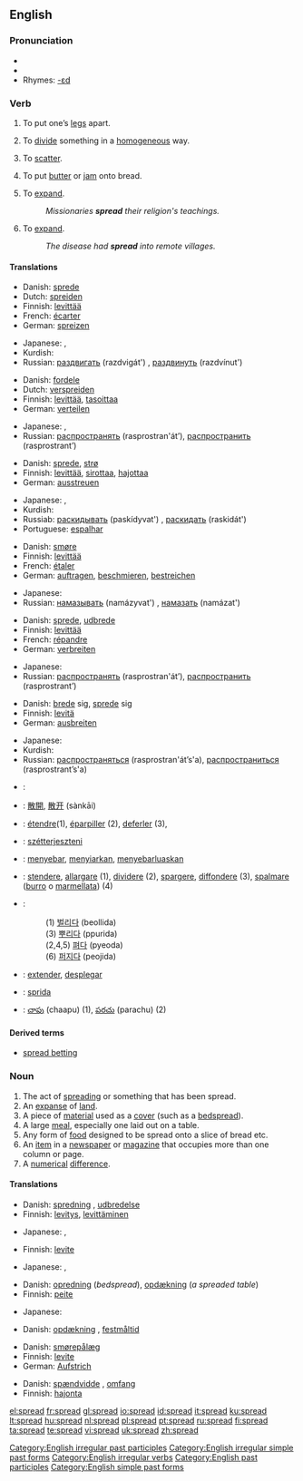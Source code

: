 {{wikipedia|dab=spread}}
==English==

{{rank|expect|nation|legal|965|spread|enter|consider|provided}}

===Pronunciation===
*{{IPA|/'sprɛd/}}
*{{audio|en-us-spread.ogg|Audio (US)}}
*Rhymes: [[Rhymes:English:-ɛd|-ɛd]]

===Verb===
{{en-verb|spreads|spreading|spread}}

# {{transitive}} To put one’s [[leg]]s apart.
# {{transitive}} To [[divide]] something in a [[homogeneous]] way.
# {{transitive}} To [[scatter]].
# {{transitive}} To put [[butter]] or [[jam]] onto bread.
# {{transitive}} To [[expand]].
#:''Missionaries '''spread''' their religion's teachings.''
# {{intransitive}} To [[expand]].
#:''The disease had '''spread''' into remote villages.''

====Translations====
{{trans-top|To put one’s [[leg]]s apart}}
*Danish: [[sprede]]
*Dutch: [[spreiden]]
*Finnish: [[levittää]]
*French: [[écarter]]
*German: [[spreizen]]
{{trans-mid}}
* Japanese: {{t|ja|sc=Jpan|開かせる|tr=hirakaseru}}, {{t|ja|sc=Jpan|広げる|tr=hirogeru}}
*Kurdish: {{KUchar|[[قاچ کردنه‌وه‌‌]]}}
*Russian: [[раздвигать]] (razdvigát') {{impf}}, [[раздвинуть]] (razdvínut') {{pf}}
{{trans-bottom}}

{{trans-top|To [[divide]] something in a [[homogeneous]] way}}
*Danish: [[fordele]]
*Dutch: [[verspreiden]]
*Finnish: [[levittää]], [[tasoittaa]]
*German: [[verteilen]]
{{trans-mid}}
* Japanese: {{t|ja|sc=Jpan|開く|tr=hiraku}}, {{t|ja|sc=Jpan|裂く|tr=saku}}
*Russian: [[распространять]] (rasprostran'át’), [[распространить]] (rasprostrant’)
{{trans-bottom}}

{{trans-top|To [[scatter]]}}
*Danish: [[sprede]], [[strø]]
*Finnish: [[levittää]], [[sirottaa]], [[hajottaa]]
*German: [[ausstreuen]]
{{trans-mid}}
* Japanese: {{t|ja|sc=Jpan|散らす|tr=chirasu}}, {{t|ja|sc=Jpan|ばら撒く|tr=baramaku}}
*Kurdish: {{KUchar|[[بڵاوکردنه‌وه‌]]}}
*Russiab: [[раскидывать]] (paskídyvat') {{impf}}, [[раскидать]] (raskidát') {{pf}}
*Portuguese: [[espalhar]]
{{trans-bottom}}

{{trans-top|To put [[butter]] or [[jam]] onto bread}}
*Danish: [[smøre]]
*Finnish: [[levittää]]
*French: [[étaler]]
*German: [[auftragen]], [[beschmieren]], [[bestreichen]]
{{trans-mid}}
* Japanese: {{t|ja|sc=Jpan|塗る|tr=nuru}}
*Russian: [[намазывать]] (namázyvat') {{impf}}, [[намазать]] (namázat') {{pf}}
{{trans-bottom}}

{{trans-top|(transitive) To [[expand]]}}
*Danish: [[sprede]], [[udbrede]]
*Finnish: [[levittää]]
*French: [[répandre]]
*German: [[verbreiten]]
{{trans-mid}}
* Japanese: {{t|ja|sc=Jpan|広げる|tr=hirogeru}}
*Russian: [[распространять]] (rasprostran'át’), [[распространить]] (rasprostrant’)
{{trans-bottom}}

{{trans-top|(intransitive) To [[expand]]}}
*Danish: [[brede]] sig, [[sprede]] sig
*Finnish: [[levitä]]
*German: [[ausbreiten]]
{{trans-mid}}
* Japanese: {{t|ja|sc=Jpan|広がる|tr=hirogaru}}
*Kurdish: {{KUchar|[[بڵاوکردنه‌وه‌]]}}
*Russian: [[распространяться]] (rasprostran'át’s'a), [[распространиться]] (rasprostrant’s'a)
{{trans-bottom}}

<!-- please remove this section once all the words have been moved to their approriate tables above-->
{{checktrans}}
{{trans-top|translations to be checked}}
*{{ttbc|Arabic}}: {{ARchar|[[فرد]]}} {{unicode|(fárada)}}
*{{ttbc|Chinese}}: [[散開]], [[散开]] (sànkāi)
*{{ttbc|French}}: [[étendre]](1), [[éparpiller]] (2), [[deferler]] (3),
*{{ttbc|Hungarian}}: [[szétterjeszteni]]
*{{ttbc|Indonesian}}: [[sebar|menyebar]], [[siar|menyiarkan]], [[sebar luas|menyebarluaskan]]
*{{ttbc|Italian}}: [[stendere]], [[allargare]] (1), [[dividere]] (2), [[spargere]], [[diffondere]] (3), [[spalmare]] ([[burro]] o [[marmellata]]) (4)
{{trans-mid}}
*{{ttbc|Korean}}:
*:(1) [[벌리다]] (beollida)
*:(3) [[뿌리다]] (ppurida)
*:(2,4,5) [[펴다]] (pyeoda)
*:(6) [[퍼지다]] (peojida)
*{{ttbc|Spanish}}: [[extender]], [[desplegar]]
*{{ttbc|Swedish}}: [[sprida]]
*{{ttbc|[[Telugu]]}}: [[చాపు]] (chaapu) (1), [[పరచు]] (parachu) (2)
{{trans-bottom}}

====Derived terms====
*[[spread betting]]

===Noun===
{{en-noun}}

# The act of [[spreading]] or something that has been spread.
# An [[expanse]] of [[land]].
# A piece of [[material]] used as a [[cover]] (such as a [[bedspread]]).
# A large [[meal]], especially one laid out on a table.
# Any form of [[food]] designed to be spread onto a slice of bread etc.
# An [[item]] in a [[newspaper]] or [[magazine]] that occupies more than one column or page.
# A [[numerical]] [[difference]].

====Translations====
{{trans-top|the act of spreading}}
*Danish: [[spredning]] {{c}}, [[udbredelse]] {{c}}
*Finnish: [[levitys]], [[levittää|levittäminen]]
{{trans-mid}}
* Japanese: {{t|ja|sc=Jpan|拡散|tr=kakusan}}, {{t|ja|sc=Jpan|展開|tr=tenkai}}
{{trans-bottom}}

{{trans-top|something that has been spread}}
*Finnish: [[levite]]
{{trans-mid}}
* Japanese: {{t|ja|sc=Jpan|拡散|tr=kakusan}}, {{t|ja|sc=Jpan|展開|tr=tenkai}}
{{trans-bottom}}

{{trans-top|an expanse of land}}
{{trans-mid}}
{{trans-bottom}}

{{trans-top|a piece of material used as a cover (such as a bedspread)}}
*Danish: [[opredning]] {{c}} (''bedspread''), [[opdækning]] {{c}} (''a spreaded table'')
*Finnish: [[peite]]
{{trans-mid}}
* Japanese: {{i-c|requires an object to be spread before this word}} {{t|ja|sc=Jpan|掛け|tr=kake}}
{{trans-bottom}}

{{trans-top|a large meal, especially one laid out on a table}}
*Danish: [[opdækning]] {{c}}, [[festmåltid]] {{c}}
{{trans-mid}}
{{trans-bottom}}

{{trans-top|food designed to be spread}}
*Danish: [[smørepålæg]] {{n}}
*Finnish: [[levite]]
*German: [[Aufstrich]] {{m}}
{{trans-mid}}
{{trans-bottom}}

{{trans-top|an item in a newspaper or magazine that occupies more than one column or page}}
{{trans-mid}}
{{trans-bottom}}

{{trans-top|a numerical difference}}
*Danish: [[spændvidde]] {{c}}, [[omfang]] {{n}}
*Finnish: [[hajonta]]
{{trans-mid}}
{{trans-bottom}}

[[Category:English irregular past participles]]
[[Category:English irregular simple past forms]]
[[Category:English irregular verbs]]
[[Category:English past participles]]
[[Category:English simple past forms]]

[[el:spread]]
[[fr:spread]]
[[gl:spread]]
[[io:spread]]
[[id:spread]]
[[it:spread]]
[[ku:spread]]
[[lt:spread]]
[[hu:spread]]
[[nl:spread]]
[[pl:spread]]
[[pt:spread]]
[[ru:spread]]
[[fi:spread]]
[[ta:spread]]
[[te:spread]]
[[vi:spread]]
[[uk:spread]]
[[zh:spread]]